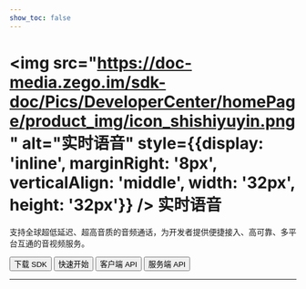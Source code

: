 ```yaml
---
show_toc: false
---
```


# <img src="https://doc-media.zego.im/sdk-doc/Pics/DeveloperCenter/homePage/product_img/icon_shishiyuyin.png" alt="实时语音" style={{display: 'inline', marginRight: '8px', verticalAlign: 'middle', width: '32px', height: '32px'}} /> 实时语音

支持全球超低延迟、超高音质的音频通话，为开发者提供便捷接入、高可靠、多平台互通的音视频服务。

<Button primary-color="NavyBlue" target="_blank" href="./../client-sdk/download-sdk.mdx">下载 SDK</Button>
<Button primary-color="NavyBlue" target="_blank" href="./../quick-start/implementing-voice-call.mdx">快速开始</Button>
<Button primary-color="NavyBlue" target="_blank" href="/real-time-voice-api/overview">客户端 API</Button>
<Button primary-color="NavyBlue" target="_blank" href="/real-time-voice-server/api-reference/overview">服务端 API</Button>

---

<Steps titleSite="h3">
  <Step title="产品介绍" icon="https://doc-media.zego.im/sdk-doc/Pics/Express/overview_catalog/icon_documentation_jianjie.png">
    <FeatureList
      features={        [
                {
                        "title": "概述",
                        "link": "/real-time-voice-linux/introduction/overview"
                },
                {
                        "title": "产品功能",
                        "link": "/real-time-voice-linux/introduction/product-feature-list"
                },
                {
                        "title": "实时语音价格说明",
                        "link": "/real-time-voice-linux/introduction/pricing/rtc"
                },
                {
                        "title": "服务端混流价格说明",
                        "link": "/real-time-voice-linux/introduction/pricing/server-side-stream-mixing"
                },
                {
                        "title": "CDN 直播价格说明",
                        "link": "/real-time-voice-linux/introduction/pricing/cdn-live-streaming"
                },
                {
                        "title": "限制说明",
                        "link": "/real-time-voice-linux/best-practice/restrictions"
                },
                {
                        "title": "实时音视频 SDK 与实时语音 SDK 差异",
                        "link": "/real-time-voice-linux/introduction/difference-between-audio-and-video-sdk"
                }
        ]}
    />
  </Step>
  <Step title="快速开始" icon="https://doc-media.zego.im/sdk-doc/Pics/Express/overview_catalog/icon_documentation_kuaisukaishi.png">
    <FeatureList
      features={        [
                {
                        "title": "跑通示例源码",
                        "link": "/real-time-voice-linux/quick-start/run-example-code"
                },
                {
                        "title": "集成 SDK",
                        "link": "/real-time-voice-linux/quick-start/integrating-sdk"
                },
                {
                        "title": "实现音频通话",
                        "link": "/real-time-voice-linux/quick-start/implementing-voice-call"
                },
                {
                        "title": "场景化音视频配置",
                        "link": "/real-time-voice-linux/quick-start/scenario-based-audio-video-configuration"
                }
        ]}
    />
  </Step>
  <Step title="通信能力" icon="https://doc-media.zego.im/sdk-doc/Pics/Express/overview_catalog/icon_documentation_tongxun.png">
    <FeatureList
      type="基础"
      features={        [
                {
                        "title": "使用 Token 鉴权",
                        "link": "/real-time-voice-linux/communication/using-token-authentication"
                },
                {
                        "title": "通话质量监测",
                        "link": "/real-time-voice-linux/communication/monitor-stream-quality"
                },
                {
                        "title": "网络测速",
                        "link": "/real-time-voice-linux/communication/testing-network"
                }
        ]}
    />
    <br/>
    <FeatureList
      type="进阶"
      features={        [
                {
                        "title": "多源采集",
                        "link": "/real-time-voice-linux/communication/multi-source-capture"
                },
                {
                        "title": "媒体补充增强信息（SEI）",
                        "link": "/real-time-voice-linux/communication/sei"
                },
                {
                        "title": "流量控制",
                        "link": "/real-time-voice-linux/communication/traffic-control"
                },
                {
                        "title": "云代理",
                        "link": "/real-time-voice-linux/communication/cloud-proxy"
                }
        ]}
    />
  </Step>
  <Step title="房间能力" icon="https://doc-media.zego.im/sdk-doc/Pics/Express/overview_catalog/icon_documentation_fangjian.png">
    <FeatureList
      type="基础"
      features={        [
                {
                        "title": "实时消息与信令",
                        "link": "/real-time-voice-linux/room/messaging-and-signaling"
                }
        ]}
    />
    <br/>
    <FeatureList
      type="进阶"
      features={        [
                {
                        "title": "登录多房间",
                        "link": "/real-time-voice-linux/room/multi-room-login"
                }
        ]}
    />
  </Step>
  <Step title="音频能力" icon="https://doc-media.zego.im/sdk-doc/Pics/Express/overview_catalog/icon_documentation_yinpin.png">
    <FeatureList
      type="基础"
      features={        [
                {
                        "title": "音频频谱与音量变化",
                        "link": "/real-time-voice-linux/audio/sound-level-spectrum"
                },
                {
                        "title": "耳返与声道设置",
                        "link": "/real-time-voice-linux/audio/headphone-monitor"
                },
                {
                        "title": "变声/混响/立体声",
                        "link": "/real-time-voice-linux/audio/audio-effects"
                }
        ]}
    />
    <br/>
    <FeatureList
      type="进阶"
      features={        [
                {
                        "title": "混音",
                        "link": "/real-time-voice-linux/audio/audio-mixing"
                },
                {
                        "title": "场景化 AI 降噪",
                        "link": "/real-time-voice-linux/audio/scenario-based-ai-noise-reduction"
                },
                {
                        "title": "自定义音频采集与渲染",
                        "link": "/real-time-voice-linux/audio/custom-audio-capture-and-rendering"
                },
                {
                        "title": "自定义音频处理",
                        "link": "/real-time-voice-linux/audio/audio-effects"
                },
                {
                        "title": "原始音频数据获取",
                        "link": "/real-time-voice-linux/audio/get-audio-raw-data"
                }
        ]}
    />
  </Step>
  <Step title="直播能力" icon="https://doc-media.zego.im/sdk-doc/Pics/Express/overview_catalog/icon_documentation_zhibo.png">
    <FeatureList
      type="基础"
      features={        [
                {
                        "title": "使用 CDN 直播",
                        "link": "/real-time-voice-linux/live-streaming/using-cdn-for-live-streaming"
                },
                {
                        "title": "CDN 推流鉴权",
                        "link": "/real-time-voice-linux/live-streaming/cdn-stream-publishing-authentication"
                },
                {
                        "title": "通过 URL 拉流",
                        "link": "/real-time-voice-linux/live-streaming/playing-stream-by-url"
                }
        ]}
    />
    <br/>
    <FeatureList
      type="进阶"
      features={        [
                {
                        "title": "超低延迟直播",
                        "link": "/real-time-voice-linux/live-streaming/low-latency-live-streaming"
                },
                {
                        "title": "直推 CDN",
                        "link": "/real-time-voice-linux/live-streaming/direct-to-cdn"
                }
        ]}
    />
  </Step>
  <Step title="其他能力" icon="https://doc-media.zego.im/sdk-doc/Pics/Express/overview_catalog/icon_documentation_xiaoxi_2.png">
    <FeatureList
      type="基础"
      features={        [
                {
                        "title": "媒体播放器",
                        "link": "/real-time-voice-linux/other/media-player"
                },
                {
                        "title": "音效文件播放器",
                        "link": "/real-time-voice-linux/other/audio-effect-player"
                }
        ]}
    />
  </Step>
  <Step title="参考文档" icon="https://doc-media.zego.im/sdk-doc/Pics/Express/overview_catalog/icon_documentation_cankaowendang.png">
    <FeatureList
      features={      [
            {
                  "title": "客户端 API",
                  "link": "/real-time-voice-api/overview"
            },
            {
                  "title": "服务端 API",
                  "link": "/real-time-voice-server/api-reference/overview"
            },
            {
                  "title": "常见错误码",
                  "link": "/real-time-voice-ios/client-sdk/error-code"
            },
            {
                  "title": "常见问题",
                  "link": "/faq/overview"
            }
      ]}
    />
  </Step>
</Steps>